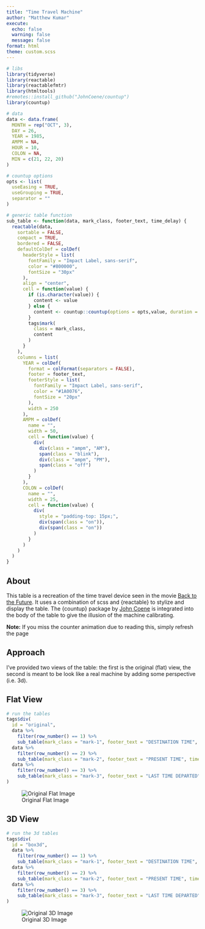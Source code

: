 ```yaml
---
title: "Time Travel Machine"
author: "Matthew Kumar"
execute: 
  echo: false
  warning: false
  message: false
format: html
theme: custom.scss
---
```


```r
# libs
library(tidyverse)
library(reactable)
library(reactablefmtr)
library(htmltools)
#remotes::install_github("JohnCoene/countup")
library(countup)

# data
data <- data.frame(
  MONTH = rep("OCT", 3),
  DAY = 26,
  YEAR = 1985,
  AMPM = NA,
  HOUR = 10,
  COLON = NA,
  MIN = c(21, 22, 20)
)

# countup options
opts <- list(
  useEasing = TRUE,
  useGrouping = TRUE,
  separator = ""
)

# generic table function
sub_table <- function(data, mark_class, footer_text, time_delay) {
  reactable(data,
    sortable = FALSE,
    compact = TRUE,
    bordered = FALSE,
    defaultColDef = colDef(
      headerStyle = list(
        fontFamily = "Impact Label, sans-serif",
        color = "#800000",
        fontSize = "30px"
      ),
      align = "center",
      cell = function(value) {
        if (is.character(value)) {
          content <- value
        } else {
          content <- countup::countup(options = opts,value, duration = time_delay)
        }
        tags$mark(
          class = mark_class,
          content
        )
      }
    ),
    columns = list(
      YEAR = colDef(
        format = colFormat(separators = FALSE),
        footer = footer_text,
        footerStyle = list(
          fontFamily = "Impact Label, sans-serif",
          color = "#1A0076",
          fontSize = "20px"
        ),
        width = 250
      ),
      AMPM = colDef(
        name = "",
        width = 50,
        cell = function(value) {
          div(
            div(class = "ampm", "AM"),
            span(class = "blink"),
            div(class = "ampm", "PM"),
            span(class = "off")
          )
        }
      ),
      COLON = colDef(
        name = "",
        width = 25,
        cell = function(value) {
          div(
            style = "padding-top: 15px;",
            div(span(class = "on")),
            div(span(class = "on"))
          )
        }
      )
    )
  )
}

```

## About

This table is a recreation of the time travel device seen in the movie [Back to the Future](https://www.imdb.com/title/tt0088763/). It uses a combination of scss and {reactable} to stylize and display the table. The {countup} package by [John Coene](https://john-coene.com/) is integrated into the body of the table to give the illusion of the machine calibrating.

<strong>Note:</strong> If you miss the counter animation due to reading this, simply refresh the page

## Approach

I've provided two views of the table: the first is the original (flat) view, the second is meant to be look like a real machine by adding some perspective (i.e. 3d).

## Flat View
```r
# run the tables
tags$div(
  id = "original",
  data %>%
    filter(row_number() == 1) %>%
    sub_table(mark_class = "mark-1", footer_text = "DESTINATION TIME", time_delay = 6),
  data %>%
    filter(row_number() == 2) %>%
    sub_table(mark_class = "mark-2", footer_text = "PRESENT TIME", time_delay = 12),
  data %>%
    filter(row_number() == 3) %>%
    sub_table(mark_class = "mark-3", footer_text = "LAST TIME DEPARTED", time_delay = 18)
)
```

:::{.column-margin}
![Original Flat Image](https://images.squarespace-cdn.com/content/v1/545f5b33e4b0719cb5aee3a5/1606653495764-HE8UCUWTBZR2M4IWXOLA/Screen+Shot+2020-11-29+at+12.36.14.png)
:::

## 3D View
```r
# run the 3d tables
tags$div(
  id = "box3d", 
  data %>%
    filter(row_number() == 1) %>%
    sub_table(mark_class = "mark-1", footer_text = "DESTINATION TIME", time_delay = 6),
  data %>%
    filter(row_number() == 2) %>%
    sub_table(mark_class = "mark-2", footer_text = "PRESENT TIME", time_delay = 12),
  data %>%
    filter(row_number() == 3) %>%
    sub_table(mark_class = "mark-3", footer_text = "LAST TIME DEPARTED", time_delay = 18)
)
```
:::{.column-margin}
![Original 3D Image](https://www.rookscastle.com/tutorials/bttf-int-016-1.jpg)
:::